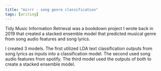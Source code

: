 ```yaml
---
title: "mirrr - song genre classification"
tags: [writing]
---
```


Tidy Music Information Retrieval was a bookdown project I wrote back in 2019 that created a stacked ensemble model that predicted musical genre from song audio features and song lyrics.

I created 3 models. The first utilized LDA text classification outputs from song lyrics as inputs into a classification model. The second used song audio features from spotify. The third model used the outputs of both to create a stacked ensemble model. 




